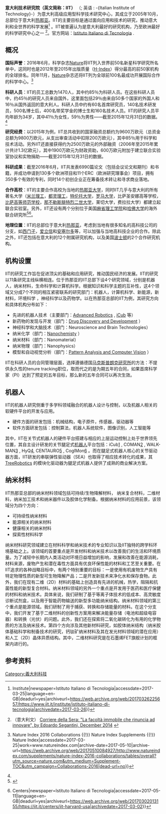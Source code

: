 {{dead end|time=2017-03-26T02:46:19+00:00}}
{{newsrelease|time=2017-03-25T23:14:39+00:00}}
'''意大利技术研究院（英文简称：IIT）''' （{{lang-it|Istituto Italiano di Tecnologia}}; 英语 : -{Italian Institute of Technology}-）为意大利高级应用型科学技术研究中心，其成立于2005年10月，总部位于意大利[[热那亚|热那亚]]。IIT的主要目标是通过面向应用和技术的研究，推动意大利和全世界的科学发展<ref name=":0">{{Cite news|url=https://www.iit.it/institute/istituto-italiano-di-tecnologia|title=Istituto Italiano di Tecnologia {{!}} Institute|newspaper=Istituto Italiano di Tecnologia|accessdate=2017-03-25|language=en-GB|deadurl=yes|archiveurl=https://web.archive.org/web/20170326225657/https://www.iit.it/institute/istituto-italiano-di-tecnologia|archivedate=2017-03-26}}</ref> 。IIT被普遍认为是意大利最好的研究机构，乃至欧洲最好的科学研究中心之一 <ref>（意大利文） [http://archiviostorico.corriere.it/2014/dicembre/22/genova_facolta_immobile_che_rinuncia_co_0_20141222_ae302196-89a4-11e4-beac-aaaf4fbe2524.shtml Corriere della Sera: "La facoltà immobile che rinuncia ad innovare", by Edoardo Segantini, December 2014] {{Wayback|url=http://archiviostorico.corriere.it/2014/dicembre/22/genova_facolta_immobile_che_rinuncia_co_0_20141222_ae302196-89a4-11e4-beac-aaaf4fbe2524.shtml |date=20150626152403 }}</ref>。官方网站：[https://www.iit.it/ Istituto Italiano di Tecnologia] {{Wayback|url=https://www.iit.it/ |date=20170801175625 }}.{{Infobox organization|name=Italian Institute of Technology|image=<!-- 檔案不存在 Iit_official_logo.png ，可從英文維基百科取得 -->|alt=Central research lab in Genoa|map=Genova Bolzaneto IIT Morego.JPG|map_size=200px|abbreviation=IIT|motto=''Technology with human touch''|formation=2005年10月|type=政府公立研究机构|purpose=应用型科学研究|headquarters=[[热那亚|热那亚]], 意大利|location=<small>'''[[Genoa|Genoa]]''', [[Ferrara|Ferrara]], [[Lecce|Lecce]], [[Milan|Milan]], [[Turin|Turin]],  [[Parma|Parma]], [[Pisa|Pisa]], [[Pontedera|Pontedera]], [[Naples|Naples]], [[Rome|Rome]], [[Trento|Trento]], [[Greater_Boston|Boston]]</small>|fields=[[机器人|机器人]], [[纳米材料|纳米材料]],[[生命科学|生命科学]]和[[计算科学|计算科学]]|language=[[英语|英语]], [[意大利语|意大利语]]|leader_title=Scientific Director   -       General Director|leader_name=Roberto Cingolani      -       Gianmarco Montanari|main_organ=Istituto Italiano di Tecnologia|budget=~ [[euro|€]]90 million per year|num_staff=~ 1,500|website={{URL|www.iit.it}}}}

== 概况 ==
'''国际声誉'''：2016年6月，科学杂志[[自然_(期刊)|Nature]]将IIT列入世界前50名新星科学研究所名单中，这同时也是2012年至2015年出版质量（[[H指数|H-Index]]）得分最高的前50家机构的全球排名。同年11月，[[自然_(期刊)|Nature]]杂志还将IIT列为全球前100名最成功开展国际合作的科学中心。<ref>{{Cite web|url=http://www.natureindex.com/supplements/nature-index-2016-collaborations/tables/overall?utm_source=nature.com&utm_medium=Supplement-TOC&utm_campaign=Collaborations-2016|title=Top 100 overall collaborators {{!}} Nature Index 2016 Collaborations {{!}} Nature Index Supplements {{!}} Nature Index|accessdate=2017-03-25|work=www.natureindex.com|archive-date=2017-05-10|archive-url=https://web.archive.org/web/20170510084927/http://www.natureindex.com/supplements/nature-index-2016-collaborations/tables/overall?utm_source=nature.com&utm_medium=Supplement-TOC&utm_campaign=Collaborations-2016|dead-url=no}}</ref>

'''科研人员'''：IIT的员工总数为1470人，其中约85％为科研人员。在这些科研人员中，约45％的研究人员来自国外，这里面包括29％由来自50多个国家的外国人和16％从国外返回的意大利人。科研人员中约有60名首席研究员，140名技术研发员，500名博士后，400名带奖学金的博士生和160名技术人员。IIT的研究人员平均年龄为34岁，其中41％为女性，59％为男性——截至2015年12月31日的数据。<ref name=":0" />

'''研究经费'''：以2015年为例，IIT总共收到的国家融资总额约为9600万欧元（总资金总额为9800万欧元，从支出审查活动中扣除200万欧元），其中85％用于科学和技术活动。另外IIT还直接获得约为2500万欧元的外部融资（2006年至2015年累计共计1.3亿欧元），其中1900万欧元为财政资助，600万欧元附加于建立联合实验室协议和实物捐助——截至2015年12月31日的数据。

'''科研成果'''：截至2016年6月，IIT共发表6990篇论文（包括会议论文和期刊）和书籍，并成功申请到130多个欧洲项目和11个ERC（欧洲研究理事会）项目，拥有350多个有效的专利，同时14个初创企业正在筹备技术转让和寻求商业落地。

'''合作高校'''：IIT的主要合作高校为当地的[[热那亚大学|热那亚大学]]，同时IIT几乎与意大利的所有著名大学（[[米蘭理工大學|米兰理工]]，[[都灵理工大学|都灵理工]]，[[特伦托大学|特伦托大学]]，[[罗马大学|罗马大学]]，比萨圣安娜高等学校，[[比萨高等师范学校|比萨高等师范学校]]，[[那不勒斯腓特烈二世大学|那不勒斯腓特烈二世大学]]，莱切大学，费拉拉大学）都建立起联合实验室。另外，IIT还设有两个分别位于美国[[麻省理工学院|麻省理工学院]]和[[哈佛大学|哈佛大学]]的海外联合研究所<ref>{{Cite web|title=Laboratory for Computational and Statistical Learning|url=http://lcsl.mit.edu/#/home|accessdate=2017-05-11|work=lcsl.mit.edu|language=en|archive-date=2017-05-16|archive-url=https://web.archive.org/web/20170516101403/http://lcsl.mit.edu/#/home|dead-url=no}}</ref><ref>{{Cite news|url=https://www.iit.it/centers/iit-harvard-usa|title=IIT@HARVARD USA {{!}} Centers|newspaper=Istituto Italiano di Tecnologia|accessdate=2017-05-11|language=en-GB|deadurl=yes|archiveurl=https://web.archive.org/web/20170302013155/https://iit.it/centers/iit-harvard-usa|archivedate=2017-03-02}}</ref>。

'''地理位置'''：IIT的总部位于意大利[[热那亚|热那亚]]，考虑到当地有很多知名的高科技公司的分支，如[[西门子公司|西门子]]，[[愛立信|爱立信]]和[[安薩爾多STS|安塞尔多]]等，可以加强与当地高科技企业的合作。除此之外，IIT还包括在意大利的12个附属研究机构，以及美国[[波士顿|波士顿]]的2个合作研究机构。

== 机构设置 ==
IIT的研究工作旨在促进顶尖的基础和应用研究，推动国民经济的发展。IIT的研究以11条研究主线纵横相连。位于热那亚的IIT总部下设4个研究领域，分别是机器人，纳米材料，生命科学和计算机科学。根据知识和科学主题的互补性，这4个领域又分成7个不同的相互紧密联系的研究部门：机器人，计算机科学、新能源，新材料，环境科学 ，神经科学以及药物学。以在热那亚总部的IIT为例，其研究方向和具体机构分布如下：

* 先进的机器人技术（主要部门：[https://www.iit.it/research/lines/advanced-robotics Advanced Robotics] {{Wayback|url=https://www.iit.it/research/lines/advanced-robotics |date=20190530145455 }}, [https://www.iit.it/research/lines/icub iCub] {{Wayback|url=https://www.iit.it/research/lines/icub |date=20190530145459 }}等）
* 新药物的发现与开发（部门：[https://www.iit.it/research/lines/molecular-modeling-and-drug-discovery Drug Discovery and Development] {{Wayback|url=https://www.iit.it/research/lines/molecular-modeling-and-drug-discovery |date=20190530170324 }}）
* 神经科学和大脑技术（部门：Neuroscience and Brain Technologies）
* 纳米化学（部门：[https://www.iit.it/research/lines/nanochemistry Nanochemisty] {{Wayback|url=https://www.iit.it/research/lines/nanochemistry |date=20190530170322 }}）
* 纳米材料（部门：Nanomaterial）
* 纳米物理（部门：Nanophysics）
* 模型和自动视觉分析（部门：[https://www.iit.it/research/lines/pattern-analysis-and-computer-vision Pattern Analysis and Computer Vision] {{Wayback|url=https://www.iit.it/research/lines/pattern-analysis-and-computer-vision |date=20190530170322 }}）

IIT在科研人员的合同管理层面，选择遵循德国[[马克斯普朗克研究所|马克斯普朗克研究所]]的方法：不提供永久性的tenure tracking职位，取而代之的是为期五年的合同，如果首席科学家（PI）达到了预定的五年目标，那么新的五年合同可以再次生效。

== 机器人 ==
IIT的机器人研究侧重于多学科领域融合的机器人设计与控制，以及机器人相关的软硬件平台的开发与应用。 

* 硬件方面的研发包括：机械结构，电子原件，传感器，驱动器等 
* 软件方面研发包括：控制算法，机器人系统软件，图像识别，人工智能等 

其中，IIT在关节式机器人的硬件平台搭建与相应的上层运动控制上处于世界领先位置，其自主设计研发的关节腿足式[[机器人|机器人]]平台包括：iCub[https://en.wikipedia.org/wiki/ICub] {{Wayback|url=https://en.wikipedia.org/wiki/ICub |date=20170705163223 }}, COMAN[https://www.amarsi-project.eu/coman] {{Wayback|url=https://www.amarsi-project.eu/coman |date=20170628191942 }}, WALK-MAN[https://www.walk-man.eu/] {{Wayback|url=https://www.walk-man.eu/ |date=20170703124753 }}, HyQ[https://web.archive.org/web/20170831083403/http://new.semini.ch/research/hyq-robot/], CENTAURO[https://www.centauro-project.eu/] {{Wayback|url=https://www.centauro-project.eu/ |date=20180927033442 }}, CogIMon[https://cogimon.eu/] {{Wayback|url=https://cogimon.eu/ |date=20181009172015 }}。而在腿足式机器人核心的关节驱动器方面，IIT研发的串联弹性驱动器（SEA）也取得了相应技术转化的成果，其[https://www.treerobotics.eu/ TreeRobotics] {{Wayback|url=https://www.treerobotics.eu/ |date=20190530170849 }}的模块化驱动器为腿足式机器人提供了成熟的商业解决方案。 

== 纳米材料 ==
IIT热那亚总部的纳米材料领域包括可持续/生物降解材料， 纳米复合材料，二维材料，纳米加工技术和纳米器件以及胶体化学制备。根据纳米材料的应用前景，该领域分为四个方向：

* 可持续性纳米材料
* 能源相关的纳米材料
* 健康相关的纳米材料
* 探索性材料科学

纳米材料研究领域建立在材料科学和纳米技术的专业知识以及IIT独特的跨学科环境基础之上。该领域的首要重点是开发材料和纳米技术以改善我们的生活和环境质量。为了减轻中长期内人类活动对环境日益增加的影响，发展和改善在能源消耗，材料来源，废物产生和潜在毒性方面具有优良环保性能的材料和工艺至关重要。在IIT追求的各种战略目标中，有两个特别重要的目标：一是使用有机废物生产具有特定物理性质的新型可生物降解产品；二是开发新技术来净化水和保存食物。此外，我们在现有二维（2D）材料的基础上创造具有先进的机械，热学，阻隔和抗菌性能的新型复合材料。纳米材料领域的另外一个重点是开发用于医药和医疗保健的材料和纳米技术。具体来说，我们研制了基于等离子体技术的低成本、高灵敏度诊断试剂盒，以及用于智能药物输送的新型多功能纳米结构。纳米材料领域的第三个重点是能源领域。我们研制了用于捕获、转换和存储能量的材料。在这个分支中，我们开发了基于二维材料的创新性方案用来解决能量存储（电池和超级电容器）和转换（光伏）的问题。此外，我们还在探索将二氧化碳转化为有用的化学物质的方法及纳米技术。第四个方向涉及其他新材料研究，如胶体纳米结构（纳米胶体基础科学和制备技术的研究，钙钛矿纳米材料及其在发光材料领域的潜在应用）和人工（2D）晶体异质结构。其中，二维材料研究是在石墨烯FET旗舰计划的框架内进行的。

== 参考资料 ==
{{reflist}}
[[Category:義大利科技|Category:義大利科技]]